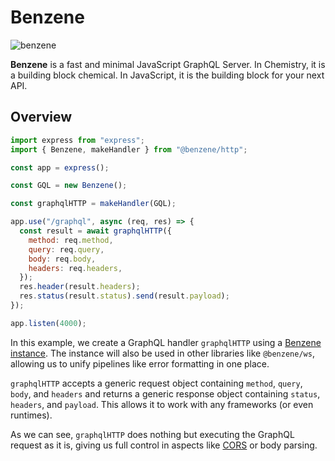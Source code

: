 # Benzene

![benzene](/og.png)

**Benzene** is a fast and minimal JavaScript GraphQL Server. In Chemistry, it is a building block chemical. In JavaScript, it is the building block for your next API.

## Overview

```js
import express from "express";
import { Benzene, makeHandler } from "@benzene/http";

const app = express();

const GQL = new Benzene();

const graphqlHTTP = makeHandler(GQL);

app.use("/graphql", async (req, res) => {
  const result = await graphqlHTTP({
    method: req.method,
    query: req.query,
    body: req.body,
    headers: req.headers,
  });
  res.header(result.headers);
  res.status(result.status).send(result.payload);
});

app.listen(4000);
```

In this example, we create a GraphQL handler `graphqlHTTP` using a [Benzene instance](/reference/benzene). The instance will also be used in other libraries like `@benzene/ws`, allowing us to unify pipelines like error formatting in one place.

`graphqlHTTP` accepts a generic request object containing `method`, `query`, `body`, and `headers` and returns a generic response object containing `status`, `headers`, and `payload`. This allows it to work with any frameworks (or even runtimes).

As we can see, `graphqlHTTP` does nothing but executing the GraphQL request as it is, giving us full control in aspects like [CORS](https://developer.mozilla.org/en-US/docs/Web/HTTP/CORS) or body parsing.

